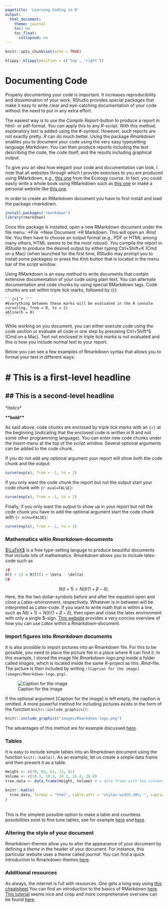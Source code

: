 ```yaml
---
pagetitle: 'Learning Coding in R'
output: 
  html_document:
    theme: journal
    toc: no
    toc_float:
      collapsed: no
---
```


```r
knitr::opts_chunk$set(echo = TRUE)
```

```r
klippy::klippy(position = c('top', 'right'))
```

# Documenting Code

Properly documenting your code is important. It increases reproducibility and dissemination of your work. RStudio provides special packages that make it easy to write clear and eye-catching documentation of your code without the need to put in any extra effort.

The easiest way is to use the *Compile Report*-button to produce a report in html- or pdf-format. You can apply this to any *R*-script. With this method, explanatory text is added using the #-symbol. However, such reports are not exactly pretty. *R* can do much better. Using the package *Rmarkdown* enables you to document your code using the very easy typesetting language *Markdown*. You can then produce reports including the text describing the code, the code itself, and the results including graphical output.

To give you an idea how elegant your code and documentation can look, I note that all websites through which I provide exercises to you are produced using RMarkdown, e.g., [this one](https://clausrueffler.github.io/ecology-course/Competition.html) from the Ecology course. In fact, you could easily write a whole book using RMarkdown such as [this one](https://bookdown.org/yihui/rmarkdown-cookbook/) or make a personal website like [this one](https://clausrueffler.github.io/).

In order to create an RMarkdown document you have to first install and load the package *rmarkdown*.

```r
install.packages("rmarkdown")
library(rmarkdown)
```

Once this package is installed, open a new RMarkdown document under the file menu: ->File ->New Document ->R Markdown. This will open an *.Rmd* file. You then have to choose an output format (e.g., PDF or HTML among many others, HTML seems to be the most robust). You compile the report in *RStudio* to produce the desired output by either typing Ctrl+Shift+K (Cmd on a Mac) (when launched for the first time, RStudio may prompt you to install some packages) or press the *Knit*-button that is located in the menu bar of the script window.

Using RMarkdown is an  easy method to write documents that contain extensive documentation of your code using plain text. You can alternate documentation and code chunks by using special RMarkdown tags. Code chunks are set within triple tick marks, followed by {r}:

````
```{r}`r ''`
#Everything between these marks will be evaluated in the R console
curve(log, from = 0, to = 2)
abline(h = 0)
```
````

While working on you document, you can either execute code using the code section or evaluate all code in one step by presseing Ctrl+Shift*S (Cmd on a Mac). Text not enclosed in triple tick marks is not evaluated and this is how you include normal text to your report.

Below you can see a few examples of Rmarkdown syntax that allows you to format your text in different ways:

# \# This is a first-level headline

## \## This is a second-level headline

*\*italics*\*

**\*\*bold\*\***

As said above, code chunks are enclosed by triple tick marks with an ```{r}``` at the beginning (indicating that the enclosed code is written in R and not some other programming language). You can enter new code chunks under the *Insert*-menu at the top of the script window. Several optional arguments can be added to the code chunk. 

If you do not add any optional argument your report will show both the code chunk and the output:

```r
curve(exp(x), from = -1, to = 1)
```

If you only want the code chunk the report but not the output start your code chunk with ```{r eval=FALSE}```:

```r
curve(exp(x), from = -1, to = 1)
```

Finally, if you only want the output to show up in your report but not the code chunk you have to add the optional argument start the code chunk with ```{r echo=FALSE}```:

```r
curve(exp(x), from = -1, to = 1)
```

### Mathematics witin *Rmarkdown*-documents

[$\LaTeX$](https://www.latex-project.org/) is a free type-setting languge to produce beautiful documents that include lots of mathematics. *Rmarkdown* allows you to include latex-code such as

```r
$$
N(t + 1) = N(t)(1 + \beta - \delta)
$$
```

$$
N(t + 1) = N(t)(1 + \beta - \delta).
$$
Here, the the two dollar-symbols before and after the equation open and close a *Latex*-environment, respectively. Whatever is in between will be interpreted as *Latex*-code. If you want to write math that is within a line, such as $N(t + 1) = N(t)(1 + \beta - \delta)$, then open and close the latex environment with only a single $-sign. [This website](https://rpruim.github.io/s341/S19/from-class/MathinRmd.html) provides a very concise overview of how you can use *Latex* within a *Rmarkdown*-document.

### Import figures into *Rmarkdown* documents

It is also possible to import pictures into an Rmarkdown file. For this to be possible, you need to place the picture file in a place where *R* can find it. In this example, I stored the image file *Rmarkdown-logo.png* inside a folder called *images*, which is located inside the same *R*-project as this *.Rmd*-file. The picture is then included by writing
```![Caption for the image](images/Rmarkdown-logo.png)```.

![Caption for the image](images/Rmarkdown-logo.png)

If the optional argument [Caption for the image] is left empty, the caption is omitted. A more powerful method for including pictures exists in the form of the function ```knitr::include_graphics()```:

```r
knitr::include_graphics("images/Rmarkdown-logo.png")
```

The advantages of this method are for example discussed [here](https://bookdown.org/yihui/bookdown/figures.html).

### Tables

It is easy to include simple tables into an *Rmarkdown* document using the function ```knitr::kable()```. As an example, let us create a simple data frame and then present it as a table.

```r
Height <- c(70, 65, 63, 72, 81)
Volume <- c(10.3, 10.3, 10.2, 16.4, 18.8)
tree.data <- data.frame(Height, Volume) # a data frame with two columns and five rows

knitr::kable(
  tree.data, format = "html", table.attr = "style='width:30%;'", caption = 'Table caption'
)
```

\
This is the simplest possible option to make a table and countless possibilities exist to fine tune tables, see for example [here](https://bookdown.org/yihui/rmarkdown-cookbook/kable.html) and [here](https://cran.r-project.org/web/packages/kableExtra/vignettes/awesome_table_in_html.html).

### Altering the style of your document

Rmarkdown-themes allow you to alter the appearance of your document by defining a *theme* in the header of your document. For instance, this particular website uses a theme called *journal*. You can find a quick introduction to Rmarkdown-themes
[here](https://rpubs.com/ranydc/rmarkdown_themes).

### Additional resources

As always, the internet is full with resources. One gets a long way using [this cheatsheet](https://www.rstudio.com/wp-content/uploads/2015/02/rmarkdown-cheatsheet.pdf).You can find an introduction to the basics of RMarkdown [here](https://rmarkdown.rstudio.com/lesson-1.html). [This tutorial](https://m-clark.github.io/Introduction-to-Rmarkdown/) seems nice and crisp and more comprehensive overview can be found [here](https://bookdown.org/yihui/rmarkdown/).

